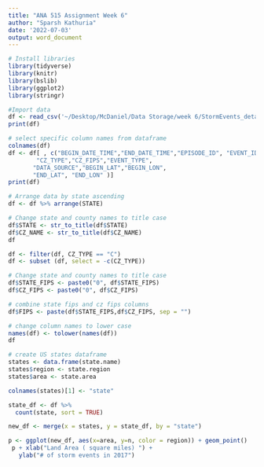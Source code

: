 ```yaml
---
title: "ANA 515 Assignment Week 6"
author: "Sparsh Kathuria"
date: '2022-07-03'
output: word_document
---
```


```r
# Install libraries
library(tidyverse)
library(knitr)
library(bslib)
library(ggplot2)
library(stringr)
```

```r
#Import data 
df <- read_csv('~/Desktop/McDaniel/Data Storage/week 6/StormEvents_details-ftp_v1.0_d1992_c20220425.csv')
print(df)
```

```r
# select specific column names from dataframe
colnames(df)
df <- df[ , c("BEGIN_DATE_TIME","END_DATE_TIME","EPISODE_ID", "EVENT_ID",       "STATE","STATE_FIPS","CZ_NAME",
        "CZ_TYPE","CZ_FIPS","EVENT_TYPE",
       "DATA_SOURCE","BEGIN_LAT","BEGIN_LON",
       "END_LAT", "END_LON" )]  
print(df)

```

```r
# Arrange data by state ascending
df <- df %>% arrange(STATE)

```

```r
# Change state and county names to title case
df$STATE <- str_to_title(df$STATE)
df$CZ_NAME <- str_to_title(df$CZ_NAME)
df
```

```r
df <- filter(df, CZ_TYPE == "C")
df <- subset (df, select = -c(CZ_TYPE))
```

```r
# Change state and county names to title case
df$STATE_FIPS <- paste0("0", df$STATE_FIPS)
df$CZ_FIPS <- paste0("0", df$CZ_FIPS)

# combine state fips and cz fips columns
df$FIPS <- paste(df$STATE_FIPS,df$CZ_FIPS, sep = "")
```

```r
# change column names to lower case
names(df) <- tolower(names(df))
df
```

```r
# create US states dataframe
states <- data.frame(state.name)
states$region <- state.region
states$area <- state.area

colnames(states)[1] <- "state"
```

```r

state_df <- df %>%
  count(state, sort = TRUE) 

```

```r
new_df <- merge(x = states, y = state_df, by = "state")

```

```r
p <- ggplot(new_df, aes(x=area, y=n, color = region)) + geom_point()
 p + xlab("Land Area ( square miles) ") + 
   ylab("# of storm events in 2017")

```






